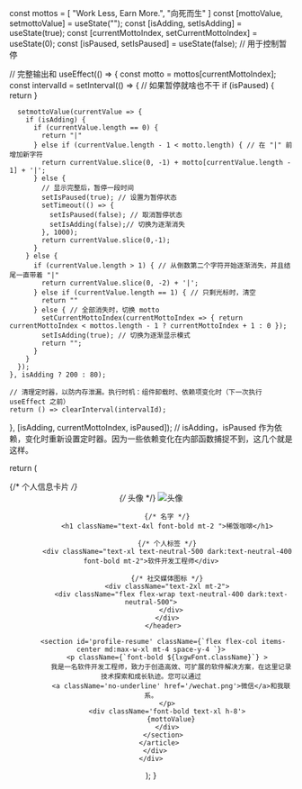 
  const mottos = [
    "Work Less, Earn More.",
    "向死而生"
  ]
  const [mottoValue, setmottoValue] = useState("");
  const [isAdding, setIsAdding] = useState(true);
  const [currentMottoIndex, setCurrentMottoIndex] = useState(0);
  const [isPaused, setIsPaused] = useState(false); // 用于控制暂停


  // 完整输出和
  useEffect(() => {
    const motto = mottos[currentMottoIndex];
    const intervalId = setInterval(() => {
      // 如果暂停就啥也不干
      if (isPaused) {
        return
      }

      setmottoValue(currentValue => {
        if (isAdding) {
          if (currentValue.length == 0) {
            return "|"
          } else if (currentValue.length - 1 < motto.length) { // 在 "|" 前增加新字符
            return currentValue.slice(0, -1) + motto[currentValue.length - 1] + '|';
          } else {
            // 显示完整后，暂停一段时间
            setIsPaused(true); // 设置为暂停状态
            setTimeout(() => {
              setIsPaused(false); // 取消暂停状态
              setIsAdding(false);// 切换为逐渐消失
            }, 1000);
            return currentValue.slice(0,-1);
          }
        } else {
          if (currentValue.length > 1) { // 从倒数第二个字符开始逐渐消失，并且结尾一直带着 "|"
            return currentValue.slice(0, -2) + '|';
          } else if (currentValue.length == 1) { // 只剩光标时，清空
            return ""
          } else { // 全部消失时，切换 motto
            setCurrentMottoIndex(currentMottoIndex => { return currentMottoIndex < mottos.length - 1 ? currentMottoIndex + 1 : 0 });
            setIsAdding(true); // 切换为逐渐显示模式
            return "";
          }
        }
      });
    }, isAdding ? 200 : 80);

    // 清理定时器，以防内存泄漏。执行时机：组件卸载时、依赖项变化时（下一次执行 useEffect 之前）
    return () => clearInterval(intervalId);
  }, [isAdding, currentMottoIndex, isPaused]); // isAdding，isPaused 作为依赖，变化时重新设置定时器。因为一些依赖变化在内部函数捕捉不到，这几个就是这样。


  return (
    <div className="flex flex-col w-full h-full items-center">
      {/* 个人信息卡片 */}
      <div id="profile" className='mt-4'>
        <article className="w-full flex flex-col items-center justify-center">
          <header>
            {/* 头像 */}
            <img
              src="/avatar.jpg"
              alt="头像"
              className='w-36 h-36 rounded-full'
            />

            {/* 名字 */}
            <h1 className="text-4xl font-bold mt-2 ">稀饭咖啡</h1>

            {/* 个人标签 */}
            <div className="text-xl text-neutral-500 dark:text-neutral-400  font-bold mt-2">软件开发工程师</div>

            {/* 社交媒体图标 */}
            <div className="text-2xl mt-2">
              <div className="flex flex-wrap text-neutral-400 dark:text-neutral-500">
              </div>
            </div>
          </header>

          <section id='profile-resume' className={`flex flex-col items-center md:max-w-xl mt-4 space-y-4 `}>
            <p className={`font-bold ${lxgwFont.className}`} >
              我是一名软件开发工程师，致力于创造高效、可扩展的软件解决方案，在这里记录技术探索和成长轨迹。您可以通过
              <a className='no-underline' href='/wechat.png'>微信</a>和我联系。
            </p>
            <div className='font-bold text-xl h-8'>
              {mottoValue}
            </div>
          </section>
        </article>
      </div>
    </div>
  );
}